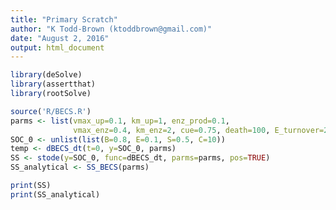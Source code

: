 ```yaml
---
title: "Primary Scratch"
author: "K Todd-Brown (ktoddbrown@gmail.com)"
date: "August 2, 2016"
output: html_document
---
```


```r
library(deSolve)
library(assertthat)
library(rootSolve)
```

```r
source('R/BECS.R')
parms <- list(vmax_up=0.1, km_up=1, enz_prod=0.1, 
              vmax_enz=0.4, km_enz=2, cue=0.75, death=100, E_turnover=200, inputC=0.1)
SOC_0 <- unlist(list(B=0.8, E=0.1, S=0.5, C=10))
temp <- dBECS_dt(t=0, y=SOC_0, parms)
SS <- stode(y=SOC_0, func=dBECS_dt, parms=parms, pos=TRUE)
SS_analytical <- SS_BECS(parms)

print(SS)
print(SS_analytical)
```

